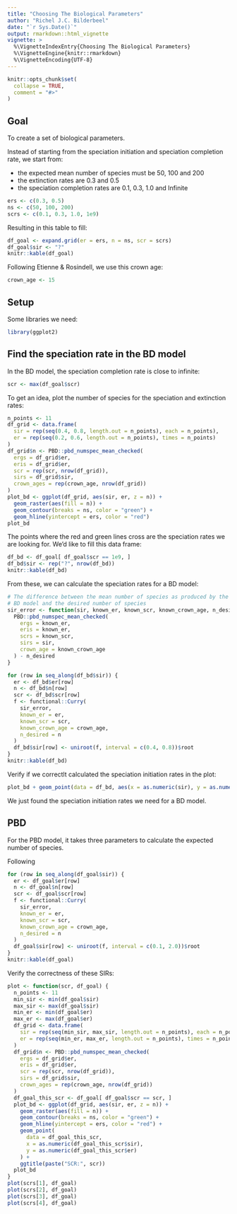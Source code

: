 ```yaml
---
title: "Choosing The Biological Parameters"
author: "Richel J.C. Bilderbeel"
date: "`r Sys.Date()`"
output: rmarkdown::html_vignette
vignette: >
  %\VignetteIndexEntry{Choosing The Biological Parameters}
  %\VignetteEngine{knitr::rmarkdown}
  %\VignetteEncoding{UTF-8}
---
```


```r
knitr::opts_chunk$set(
  collapse = TRUE,
  comment = "#>"
)
```

## Goal

To create a set of biological parameters.

Instead of starting from the speciation
initiation and speciation completion rate, we start from:

 * the expected mean number of species must be 50, 100 and 200
 * the extinction rates are 0.3 and 0.5
 * the speciation completion rates are 0.1, 0.3, 1.0 and Infinite

```r
ers <- c(0.3, 0.5)
ns <- c(50, 100, 200)
scrs <- c(0.1, 0.3, 1.0, 1e9)
```

Resulting in this table to fill:

```r
df_goal <- expand.grid(er = ers, n = ns, scr = scrs)
df_goal$sir <- "?"
knitr::kable(df_goal)
```

Following Etienne & Rosindell, we use this crown age:

```r
crown_age <- 15
```

## Setup

Some libraries we need:

```r
library(ggplot2)
```

## Find the speciation rate in the BD model

In the BD model, the speciation completion rate is close to infinite:

```r
scr <- max(df_goal$scr)
```

To get an idea, plot the number of species for the speciation and extinction rates:

```r
n_points <- 11
df_grid <- data.frame(
  sir = rep(seq(0.4, 0.8, length.out = n_points), each = n_points),  
  er = rep(seq(0.2, 0.6, length.out = n_points), times = n_points)
)
df_grid$n <- PBD::pbd_numspec_mean_checked(
  ergs = df_grid$er, 
  eris = df_grid$er, 
  scr = rep(scr, nrow(df_grid)), 
  sirs = df_grid$sir, 
  crown_ages = rep(crown_age, nrow(df_grid))
)
plot_bd <- ggplot(df_grid, aes(sir, er, z = n)) + 
  geom_raster(aes(fill = n)) + 
  geom_contour(breaks = ns, color = "green") +
  geom_hline(yintercept = ers, color = "red")
plot_bd
```

The points where the red and green lines cross are the speciation rates
we are looking for. We'd like to fill this data frame:

```r
df_bd <- df_goal[ df_goal$scr == 1e9, ]
df_bd$sir <- rep("?", nrow(df_bd))
knitr::kable(df_bd)
```

From these, we can calculate the speciation rates for a BD model:

```r
# The difference between the mean number of species as produced by the
# BD model and the desired number of species
sir_error <- function(sir, known_er, known_scr, known_crown_age, n_desired) {
  PBD::pbd_numspec_mean_checked( 
    ergs = known_er, 
    eris = known_er, 
    scrs = known_scr, 
    sirs = sir,
    crown_age = known_crown_age
  ) - n_desired
}

for (row in seq_along(df_bd$sir)) {
  er <- df_bd$er[row]
  n <- df_bd$n[row]
  scr <- df_bd$scr[row]
  f <- functional::Curry(
    sir_error,
    known_er = er, 
    known_scr = scr, 
    known_crown_age = crown_age,
    n_desired = n
  )
  df_bd$sir[row] <- uniroot(f, interval = c(0.4, 0.8))$root
}
knitr::kable(df_bd)
```

Verify if we correctlt calculated the speciation initiation rates in the plot:

```r
plot_bd + geom_point(data = df_bd, aes(x = as.numeric(sir), y = as.numeric(er)))
```

We just found the speciation initiation rates we need for a BD model.

## PBD

For the PBD model, it takes three parameters to calculate the expected number of species.

Following 

```r
for (row in seq_along(df_goal$sir)) {
  er <- df_goal$er[row]
  n <- df_goal$n[row]
  scr <- df_goal$scr[row]
  f <- functional::Curry(
    sir_error,
    known_er = er, 
    known_scr = scr, 
    known_crown_age = crown_age,
    n_desired = n
  )
  df_goal$sir[row] <- uniroot(f, interval = c(0.1, 2.0))$root
}
knitr::kable(df_goal)
```

Verify the correctness of these SIRs:

```r
plot <- function(scr, df_goal) {
  n_points <- 11
  min_sir <- min(df_goal$sir)
  max_sir <- max(df_goal$sir)
  min_er <- min(df_goal$er)
  max_er <- max(df_goal$er)
  df_grid <- data.frame(
    sir = rep(seq(min_sir, max_sir, length.out = n_points), each = n_points),  
    er = rep(seq(min_er, max_er, length.out = n_points), times = n_points)
  )
  df_grid$n <- PBD::pbd_numspec_mean_checked(
    ergs = df_grid$er, 
    eris = df_grid$er, 
    scr = rep(scr, nrow(df_grid)), 
    sirs = df_grid$sir, 
    crown_ages = rep(crown_age, nrow(df_grid))
  )
  df_goal_this_scr <- df_goal[ df_goal$scr == scr, ]
  plot_bd <- ggplot(df_grid, aes(sir, er, z = n)) + 
    geom_raster(aes(fill = n)) + 
    geom_contour(breaks = ns, color = "green") +
    geom_hline(yintercept = ers, color = "red") +
    geom_point(
      data = df_goal_this_scr, 
      x = as.numeric(df_goal_this_scr$sir),
      y = as.numeric(df_goal_this_scr$er)
    ) +
    ggtitle(paste("SCR:", scr))
  plot_bd
}
plot(scrs[1], df_goal)
plot(scrs[2], df_goal)
plot(scrs[3], df_goal)
plot(scrs[4], df_goal)
```